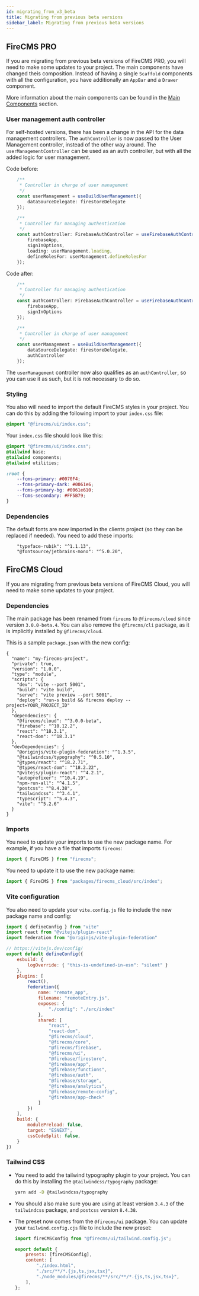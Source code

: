 ```yaml
---
id: migrating_from_v3_beta
title: Migrating from previous beta versions
sidebar_label: Migrating from previous beta versions
---
```


## FireCMS PRO

If you are migrating from previous beta versions of FireCMS PRO, you will need to make some updates to your project.
The main components have changed theis composition. Instead of having a single `Scaffold` components with all the configuration,
you have additionally an `AppBar` and a `Drawer` component.

More information about the main components can be found in the [Main Components](/docs/pro/main_components) section.

### User management auth controller

For self-hosted versions, there has been a change in the API for the data management controllers. The
`authController` is now passed to the User Management controller, instead of the other way around. The `userManagementController`
can be used as an auth controller, but with all the added logic for user management.

Code before:
```typescript
    /**
     * Controller in charge of user management
     */
    const userManagement = useBuildUserManagement({
        dataSourceDelegate: firestoreDelegate
    });

    /**
     * Controller for managing authentication
     */
    const authController: FirebaseAuthController = useFirebaseAuthController({
        firebaseApp,
        signInOptions,
        loading: userManagement.loading,
        defineRolesFor: userManagement.defineRolesFor
    });
```

Code after:

```typescript
    /**
     * Controller for managing authentication
     */
    const authController: FirebaseAuthController = useFirebaseAuthController({
        firebaseApp,
        signInOptions
    });

    /**
     * Controller in charge of user management
     */
    const userManagement = useBuildUserManagement({
        dataSourceDelegate: firestoreDelegate,
        authController
    });
```

The `userManagement` controller now also qualifies as an `authController`, so you can use it as such, but it is not
necessary to do so.


### Styling

You also will need to import the default FireCMS styles in your project. You can do this by adding the following import to your `index.css` file:

```css
@import "@firecms/ui/index.css";
```

Your `index.css` file should look like this:

```css
@import "@firecms/ui/index.css";
@tailwind base;
@tailwind components;
@tailwind utilities;

:root {
    --fcms-primary: #0070F4;
    --fcms-primary-dark: #0061e6;
    --fcms-primary-bg: #0061e610;
    --fcms-secondary: #FF5B79;
}
```

### Dependencies

The default fonts are now imported in the clients project (so they can be replaced if needed).
You need to add these imports:
```
    "typeface-rubik": "^1.1.13",
    "@fontsource/jetbrains-mono": "^5.0.20",
```



## FireCMS Cloud

If you are migrating from previous beta versions of FireCMS Cloud, you will need to make some updates to your project.

### Dependencies

The main package has been renamed from `firecms` to `@firecms/cloud` since version `3.0.0-beta.4`.
You can also remove the `@firecms/cli` package, as it is implicitly installed by `@firecms/cloud`.

This is a sample `package.json` with the new config:
```
{
  "name": "my-firecms-project",
  "private": true,
  "version": "1.0.0",
  "type": "module",
  "scripts": {
    "dev": "vite --port 5001",
    "build": "vite build",
    "serve": "vite preview --port 5001",
    "deploy": "run-s build && firecms deploy --project=YOUR_PROJECT_ID"
  },
  "dependencies": {
    "@firecms/cloud": "^3.0.0-beta",
    "firebase": "^10.12.2",
    "react": "^18.3.1",
    "react-dom": "^18.3.1"
  },
  "devDependencies": {
    "@originjs/vite-plugin-federation": "^1.3.5",
    "@tailwindcss/typography": "^0.5.10",
    "@types/react": "^18.2.71",
    "@types/react-dom": "^18.2.22",
    "@vitejs/plugin-react": "^4.2.1",
    "autoprefixer": "^10.4.19",
    "npm-run-all": "^4.1.5",
    "postcss": "^8.4.38",
    "tailwindcss": "^3.4.1",
    "typescript": "^5.4.3",
    "vite": "^5.2.6"
  }
}
```

### Imports

You need to update your imports to use the new package name. For example, if you have a file that imports `firecms`:

```javascript
import { FireCMS } from "firecms";
```

You need to update it to use the new package name:

```javascript
import { FireCMS } from "packages/firecms_cloud/src/index";
```

### Vite configuration

You also need to update your `vite.config.js` file to include the new package name and config:

```javascript
import { defineConfig } from "vite"
import react from "@vitejs/plugin-react"
import federation from "@originjs/vite-plugin-federation"

// https://vitejs.dev/config/
export default defineConfig({
    esbuild: {
        logOverride: { "this-is-undefined-in-esm": "silent" }
    },
    plugins: [
        react(),
        federation({
            name: "remote_app",
            filename: "remoteEntry.js",
            exposes: {
                "./config": "./src/index"
            },
            shared: [
                "react",
                "react-dom",
                "@firecms/cloud",
                "@firecms/core",
                "@firecms/firebase",
                "@firecms/ui",
                "@firebase/firestore",
                "@firebase/app",
                "@firebase/functions",
                "@firebase/auth",
                "@firebase/storage",
                "@firebase/analytics",
                "@firebase/remote-config",
                "@firebase/app-check"
            ]
        })
    ],
    build: {
        modulePreload: false,
        target: "ESNEXT",
        cssCodeSplit: false,
    }
})
```

### Tailwind CSS

- You need to add the tailwind typography plugin to your project. You can do this by installing the `@tailwindcss/typography` package:

  ```bash
  yarn add -D @tailwindcss/typography
  ```

- You should also make sure you are using at least version `3.4.3` of the `tailwindcss` package, and `postcss` version `8.4.38`.

- The preset now comes from the `@firecms/ui` package. You can update your `tailwind.config.cjs` file to include the new preset:

  ```javascript
  import fireCMSConfig from "@firecms/ui/tailwind.config.js";

  export default {
      presets: [fireCMSConfig],
      content: [
          "./index.html",
          "./src/**/*.{js,ts,jsx,tsx}",
          "./node_modules/@firecms/**/src/**/*.{js,ts,jsx,tsx}",
      ],
  };
  ```


